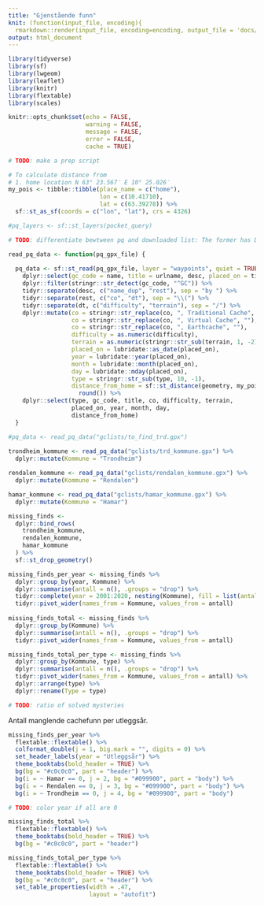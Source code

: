 ```yaml
---
title: "Gjenstående funn"
knit: (function(input_file, encoding){
  rmarkdown::render(input_file, encoding=encoding, output_file = 'docs/index.html')})
output: html_document
---
```


```r
library(tidyverse)
library(sf)
library(lwgeom)
library(leaflet)
library(knitr)
library(flextable)
library(scales)

knitr::opts_chunk$set(echo = FALSE,
                      warning = FALSE,
                      message = FALSE,
                      error = FALSE,
                      cache = TRUE)

# TODO: make a prep script
```

```r
# To calculate distance from 
# 1. home location N 63° 23.567′ E 10° 25.026′
my_pois <- tibble::tibble(place_name = c("home"),
                          lon = c(10.41710),
                          lat = c(63.39278)) %>% 
  sf::st_as_sf(coords = c("lon", "lat"), crs = 4326)

#pq_layers <- sf::st_layers(pocket_query)

# TODO: differentiate bewtween pq and downloaded list: The former has DT info, the latter doesn't!

read_pq_data <- function(pq_gpx_file) {
  
  pq_data <- sf::st_read(pq_gpx_file, layer = "waypoints", quiet = TRUE) %>%
    dplyr::select(gc_code = name, title = urlname, desc, placed_on = time, type) %>%
    dplyr::filter(stringr::str_detect(gc_code, "^GC")) %>%
    tidyr::separate(desc, c("name_dup", "rest"), sep = "by ") %>%
    tidyr::separate(rest, c("co", "dt"), sep = "\\(") %>%
    tidyr::separate(dt, c("difficulty", "terrain"), sep = "/") %>%
    dplyr::mutate(co = stringr::str_replace(co, ", Traditional Cache", ""),
                  co = stringr::str_replace(co, ", Virtual Cache", ""),
                  co = stringr::str_replace(co, ", Earthcache", ""),
                  difficulty = as.numeric(difficulty),
                  terrain = as.numeric(stringr::str_sub(terrain, 1, -2)),
                  placed_on = lubridate::as_date(placed_on),
                  year = lubridate::year(placed_on),
                  month = lubridate::month(placed_on),
                  day = lubridate::mday(placed_on),
                  type = stringr::str_sub(type, 10, -1),
                  distance_from_home = sf::st_distance(geometry, my_pois$geometry[1]) %>%
                    round()) %>%
    dplyr::select(type, gc_code, title, co, difficulty, terrain, 
                  placed_on, year, month, day,
                  distance_from_home)
  }
```


```r
#pq_data <- read_pq_data("gclists/to_find_trd.gpx")
  
trondheim_kommune <- read_pq_data("gclists/trd_kommune.gpx") %>% 
  dplyr::mutate(Kommune = "Trondheim")

rendalen_kommune <- read_pq_data("gclists/rendalen_kommune.gpx") %>% 
  dplyr::mutate(Kommune = "Rendalen")

hamar_kommune <- read_pq_data("gclists/hamar_kommune.gpx") %>% 
  dplyr::mutate(Kommune = "Hamar")

missing_finds <- 
  dplyr::bind_rows(
    trondheim_kommune,
    rendalen_kommune,
    hamar_kommune
  ) %>% 
  sf::st_drop_geometry()

missing_finds_per_year <- missing_finds %>% 
  dplyr::group_by(year, Kommune) %>% 
  dplyr::summarise(antall = n(), .groups = "drop") %>% 
  tidyr::complete(year = 2001:2020, nesting(Kommune), fill = list(antall = 0)) %>% 
  tidyr::pivot_wider(names_from = Kommune, values_from = antall)
  
missing_finds_total <- missing_finds %>% 
  dplyr::group_by(Kommune) %>% 
  dplyr::summarise(antall = n(), .groups = "drop") %>% 
  tidyr::pivot_wider(names_from = Kommune, values_from = antall)

missing_finds_total_per_type <- missing_finds %>% 
  dplyr::group_by(Kommune, type) %>% 
  dplyr::summarise(antall = n(), .groups = "drop") %>% 
  tidyr::pivot_wider(names_from = Kommune, values_from = antall) %>% 
  dplyr::arrange(type) %>% 
  dplyr::rename(Type = type)

# TODO: ratio of solved mysteries
```

Antall manglende cachefunn per utleggsår.

```r
missing_finds_per_year %>% 
  flextable::flextable() %>% 
  colformat_double(j = 1, big.mark = "", digits = 0) %>% 
  set_header_labels(year = "Utleggsår") %>% 
  theme_booktabs(bold_header = TRUE) %>% 
  bg(bg = "#c0c0c0", part = "header") %>% 
  bg(i = ~ Hamar == 0, j = 2, bg = "#099900", part = "body") %>% 
  bg(i = ~ Rendalen == 0, j = 3, bg = "#099900", part = "body") %>% 
  bg(i = ~ Trondheim == 0, j = 4, bg = "#099900", part = "body")

# TODO: color year if all are 0
```


```r
missing_finds_total %>% 
  flextable::flextable() %>% 
  theme_booktabs(bold_header = TRUE) %>% 
  bg(bg = "#c0c0c0", part = "header")
```

```r
missing_finds_total_per_type %>% 
  flextable::flextable() %>% 
  theme_booktabs(bold_header = TRUE) %>% 
  bg(bg = "#c0c0c0", part = "header") %>% 
  set_table_properties(width = .47, 
                       layout = "autofit")
```

